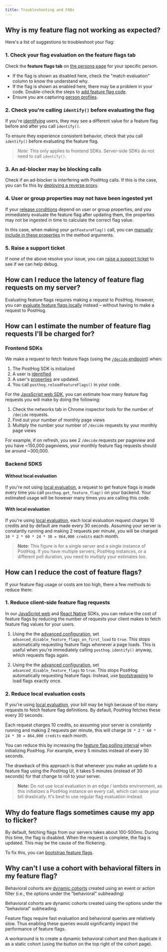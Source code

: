 ```yaml
---
title: Troubleshooting and FAQs
---
```



## Why is my feature flag not working as expected?

Here's a list of suggestions to troubleshoot your flag:

### 1. Check your flag evaluation on the feature flags tab

Check the **feature flags tab** on [the persons page](https://app.posthog.com/persons) for your specific person.

<ProductScreenshot
    imageLight={PersonsFeatureFlagLight} 
    imageDark={PersonsFeatureFlagDark}
    alt="Persons feature flag tab" 
    classes="rounded"
/>

- If the flag is shown as disabled here, check the "match evaluation" column to know the understand why.
- If the flag is shown as enabled here, there may be a problem in your code. Double-check the steps to [add feature flag code](/docs/feature-flags/adding-feature-flag-code).
- Ensure you are capturing [person profiles](/docs/data/persons).

### 2. Check you're calling `identify()` before evaluating the flag

If you're [identifying](/docs/product-analytics/identify) users, they may see a different value for a feature flag before and after you call `identify()`. 

To ensure they experience consistent behavior, check that you call `identify()` before evaluating the feature flag.

> *Note*: This only applies to frontend SDKs. Server-side SDKs do not need to call `identify()`.

### 3. An ad-blocker may be blocking calls

Check if an ad-blocker is interfering with PostHog calls. If this is the case, you can fix this by [deploying a reverse proxy](/docs/advanced/proxy).

### 4. User or group properties may not have been ingested yet

If your [release conditions](/docs/feature-flags/creating-feature-flags#release-conditions) depend on user or group properties, and you immediately evaluate the feature flag after updating them, the properties may not be ingested in time to calculate the correct flag value.

In this case, when making your `getFeatureFlag()` call, you can [manually include in these properties](/docs/feature-flags/adding-feature-flag-code#advanced-overriding-server-properties) in the method arguments.

### 5. Raise a support ticket

If none of the above resolve your issue, you can [raise a support ticket](https://app.posthog.com/home#supportModal) to see if we can help debug.


<FAQFalseOrNoneEvents />

## How can I reduce the latency of feature flag requests on my server?

Evaluating feature flags requires making a request to PostHog. However, you can [evaluate feature flags locally](/docs/feature-flags/bootstrapping-and-local-evaluation#server-side-local-evaluation) instead – without having to make a request to PostHog.


## How can I estimate the number of feature flag requests I'll be charged for?

### Frontend SDKs

We make a request to fetch feature flags (using the [`/decide` endpoint](https://posthog.com/docs/api/post-only-endpoints#feature-flags)) when:

1. The PostHog SDK is initialized
2. A user is [identified](/docs/data/identify) 
3. A user's [properties](/docs/product-analytics/user-properties) are updated.
4. You call `posthog.reloadFeatureFlags()` in your code.

For the [JavaScript web SDK](/docs/libraries/js), you can estimate how many feature flag requests you will make by doing the following:

1. Check the networks tab in Chrome inspector tools for the number of `/decide` requests.
2. Find out your number of monthly page views
3. Multiply the number your number of `/decide` requests by your monthly page views

For example, if on refresh, you see 2 `/decide` requests per pageview and you have ~150,000 pageviews, your monthly feature flag requests should be around ~300,000.

### Backend SDKS

#### Without local evaluation 

If you're not using [local evaluation](/docs/feature-flags/local-evaluation), a request to get feature flags is made every time you call `posthog.get_feature_flag()` on your backend. Your estimated usage will be however many times you are calling this code.

#### With local evaluation

If you're using [local evaluation](/docs/feature-flags/local-evaluation), each local evaluation request charges 10 credits and by default are made every 30 seconds. Assuming your server is constantly running and making 2 requests per minute, you will be charged `10 * 2 * 60 * 24 * 30 = 864,000 credits` each month.

> **Note:** This figure is for a single server and a single instance of PostHog. If you have multiple servers, PostHog instances, or a different poll duration, you need to multiply your estimates too.

## How can I reduce the cost of feature flags?

If your feature flag usage or costs are too high, there a few methods to reduce them:

### 1. Reduce client-side feature flag requests

In our [JavaScript web](/docs/libraries/js) and [React Native](/docs/libraries/react-native) SDKs, you can reduce the cost of feature flags by reducing the number of requests your client makes to fetch feature flag values for your users.

1. Using the the [advanced configuration](/docs/libraries/js#advanced-configuration), set `advanced_disable_feature_flags_on_first_load` to `true`. This stops automatically requesting feature flags whenever a page loads. This is useful when you're immediately calling `posthog.identify()` anyway, which requests flags again.

2. Using the the [advanced configuration](/docs/libraries/js#advanced-configuration), set `advanced_disable_feature_flags` to `true`. This stops PostHog automatically requesting feature flags. Instead, use [bootstrapping](/docs/feature-flags/bootstrapping) to load flags exactly once.

### 2. Reduce local evaluation costs

If you're using [local evaluation](/docs/feature-flags/local-evaluation), your bill may be high because of too many requests to fetch feature flag definitions. By default, PostHog fetches these every 30 seconds.

Each request charges 10 credits, so assuming your server is constantly running and making 2 requests per minute, this will charge `10 * 2 * 60 * 24 * 30 = 864,000 credits` each month.

You can reduce this by increasing the [feature flag polling interval](/docs/feature-flags/local-evaluation#step-2-initialize-posthog-with-your-personal-api-key) when initializing PostHog. For example, every 5 minutes instead of every 30 seconds.

The drawback of this approach is that whenever you make an update to a feature flag using the PostHog UI, it takes 5 minutes (instead of 30 seconds) for that change to roll to your server.

> **Note:** Do not use local evaluation in an edge / lambda environment, as this initializes a PostHog instance on every call, which can raise your bill drastically. It's best to use regular flag evaluation instead.

## Why do feature flags sometimes cause my app to flicker?

By default, fetching flags from our servers takes about 100-500ms. During this time, the flag is disabled. When the request is complete, the flag is updated. This may be the cause of the flickering.

To fix this, you can [bootstrap feature flags](/docs/feature-flags/bootstrapping).

## Why can't I use a cohort with behavioral filters in my feature flag?

Behavioral cohorts are [dynamic cohorts](/docs/data/cohorts#dynamic-cohorts) created using an event or action filter (i.e., the options under the "behavioral" subheading)

<ProductScreenshot
    imageLight={BehavioralCohortsLight} 
    imageDark={BehavioralCohortsDark}
    alt="Behavioral cohorts" 
    classes="rounded"
/>

<Caption>
Behavioral cohorts are dynamic cohorts created using the options under the "behavioral" subheading.
</Caption>

Feature flags require fast evaluation and behavioral queries are relatively slow. Thus enabling these queries would significantly impact the performance of feature flags. 

A workaround is to create a dynamic behavioral cohort and then duplicate it as a static cohort (using the button on the top right of the cohort page).


<ProductScreenshot
    imageLight={DeuplicateAsStaticCohortLight} 
    imageDark={DeuplicateAsStaticCohortDark}
    alt="How to duplicate as static cohort" 
    classes="rounded"
/>

